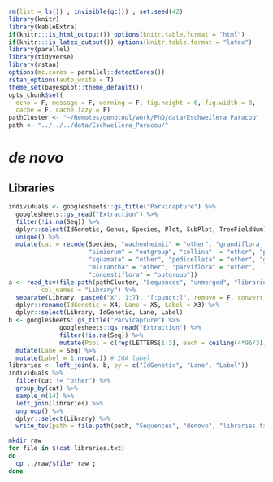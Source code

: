 ```r
rm(list = ls()) ; invisible(gc()) ; set.seed(42)
library(knitr)
library(kableExtra)
if(knitr:::is_html_output()) options(knitr.table.format = "html") 
if(knitr:::is_latex_output()) options(knitr.table.format = "latex") 
library(parallel)
library(tidyverse)
library(rstan)
options(mc.cores = parallel::detectCores())
rstan_options(auto_write = T)
theme_set(bayesplot::theme_default())
opts_chunk$set(
  echo = F, message = F, warning = F, fig.height = 6, fig.width = 8,
  cache = F, cache.lazy = F)
pathCluster <- "~/Remotes/genotoul/work/PhD/data/Eschweilera_Paracou"
path <- "../../../data/Eschweilera_Paracou/"
```


# *de novo*

## Libraries

```r
individuals <- googlesheets::gs_title("Parvicapture") %>% 
  googlesheets::gs_read("Extraction") %>% 
  filter(!is.na(Seq)) %>% 
  dplyr::select(IdGenetic, Genus, Species, Plot, SubPlot, TreeFieldNum) %>% 
  unique() %>% 
  mutate(cat = recode(Species, "wachenheimii" = "other", "grandiflora_form2" = "other",
                      "simiorum" = "outgroup", "collina"  = "other", "persistens" = "outgroup",
                      "squamata" = "other", "pedicellata" = "other", "grandiflora" = "other",
                      "micrantha" = "other", "parviflora" = "other", 
                      "congestiflora" = "outgroup"))
a <- read_tsv(file.path(pathCluster, "Sequences", "unmerged", "libraries", "libraries.txt"),
         col_names = "Library") %>%
  separate(Library, paste0("X", 1:7), "[:punct:]", remove = F, convert = T) %>%
  dplyr::rename(IdGenetic = X4, Lane = X5, Label = X3) %>%
  dplyr::select(Library, IdGenetic, Lane, Label)
b <- googlesheets::gs_title("Parvicapture") %>%
              googlesheets::gs_read("Extraction") %>%
              filter(!is.na(Seq)) %>%
              mutate(Pool = c(rep(LETTERS[1:3], each = ceiling(4*96/3))[1:(4*96)], rep("D", 534-4*96))) %>%
  mutate(Lane = Seq) %>%
  mutate(Label = 1:nrow(.)) # IGA label
libraries <- left_join(a, b, by = c("IdGenetic", "Lane", "Label"))
individuals %>% 
  filter(cat != "other") %>% 
  group_by(cat) %>% 
  sample_n(14) %>% 
  left_join(libraries) %>% 
  ungroup() %>% 
  dplyr::select(Library) %>% 
  write_tsv(path = file.path(path, "Sequences", "denovo", "libraries.txt"), col_names = F)
```

```bash
mkdir raw
for file in $(cat libraries.txt)
do
  cp ../raw/$file* raw ;
done
```

